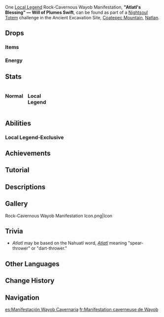 {{Enemy Infobox
|title    = 
|dmgtype  = Physical
|dmgtype2 = Geo
|image    = Enemy Rock-Cavernous Wayob Manifestation.png
|type     = Elite Enemies
|family   = Mystical Beasts
|group    = Wayob Manifestations
|weakpoint = 
|ability1 = Energy Drain
|ability2 = Ward
}}
{{Enemy Intro}}

One [[Local Legend]] Rock-Cavernous Wayob Manifestation, '''"Atlatl's Blessing" — Will of Plumes Swift''', can be found as part of a [[Nightsoul Totem]] challenge in the Ancient Excavation Site, [[Coatepec Mountain]], [[Natlan]].

==Drops==
===Items===
{{Drops|Wayob Manifestation}}

===Energy===
{{Energy Drops
|type  = Geo
|hp1   = 60
|p1    = 1
|hp2   = 0
|p2    = 2
}}

==Stats==
<div style="display:flex; column-gap: 15px; flex-direction: row; flex-wrap: wrap;"><div style="width:min-content;">
===Normal===
{{Enemy Stats
|geo_res = 50%

|hp_ratio     = 7.0
|hp_type      = 2
|atk_ratio    = 4.6
|atk_type     = 2
}}
</div><!--
--><div style="width:min-content;">
===Local Legend===
{{Enemy Stats
|geo_res = 50%

|hp_ratio     = 22
|hp_type      = 2
|atk_ratio    = 6
|atk_type     = 2
}}
</div></div>

==Abilities==
{{Enemy Attacks
|name_1      = Crag Strike
|desc_1      = Summons jagged rocks that erupt out of the ground, first in a X-shaped pattern, then in a rectangular area towards the player, dealing '''50% ATK''', '''70% ATK''' as {{Color|Geo DMG}}.
* '''Local Legend:''' The second wave deals 2 instances of damage.

|name_2      = Rotor Spin
|desc_2      = Performs a spinning attack, dealing '''20% ATK × 3''' as {{Color|Physical DMG}}.
* '''Local Legend:''' This attack is considered a power attack and can be perfect parried. If not parried, it can be used up to 3 times in a row.
|file_2_2    = Rock-Cavernous Wayob Manifestation Rotor Spin 2
|caption_2_2 = Local Legend

|name_3      = Shattering Box
|desc_3      = Marks a rectangular area, dealing '''70% ATK''' as {{Color|Physical DMG}} after a delay.
* '''Local Legend:''' Marks 5 rectangular areas. This attack is considered a power attack and can be perfect parried.
|file_3_2    = Rock-Cavernous Wayob Manifestation Shattering Box 2
|caption_3_2 = Local Legend

|name_4      = Arena: Moment of Trial
|desc_4      = Deploys an Arena and gains a non-elemental shield equal to '''111.4%''' of the Wayob Manifestation's Max [[HP]] which can be destroyed by dealing DMG.
* While the Arena is active:
** Characters within it lose all [[Energy]] and cannot gain Energy.
** Characters within it deal '''120%''' increased DMG, and [[Nightsoul's Blessing|Nightsoul]]-aligned DMG is additionally increased by '''60%'''.
** The Wayob Manifestation summons jagged rocks that erupt outward in a X-shaped pattern 3 times, dealing '''50% ATK''' as {{Color|Geo DMG}}.
* If the Arena's duration ends and the shield is not destroyed, the Wayob Manifestation summons a massive field of jagged rocks, dealing '''100% ATK''' as {{Color|Geo DMG}}, and converts the remaining percentage of its shield to a {{Geo}} elemental shield.{{Elemental Shield Data|Geo|24|Maximum}}
* If the non-elemental shield is destroyed before the Arena's duration ends, a massive amount of Elemental Particles will spawn, restoring '''90''' base Energy. The actual amount restored will vary based on [[Energy Recharge]], whether the character is on or off-field, and the number of characters in the party.
* When either shield is active, the Wayob Manifestation is immune to all DMG.
* When either shield is destroyed, the Wayob Manifestation becomes paralyzed for 5 seconds.
* '''Local Legend:''' This ability is disabled.
|file_4      = Rock-Cavernous Wayob Manifestation Arena Moment of Trial
}}

===Local Legend-Exclusive===
{{Enemy Attacks
|name_1      = Parry Challenge
|desc_1      = During this challenge, the player can only use the [[Traveler]]. The Traveler's Elemental Skill is replaced with [[Parry]], and their Elemental Burst is replaced with Honed Techniques. DMG dealt by Perfect Parries and Honed Techniques is guaranteed to [[CRIT]], and is affected by the Traveler's [[ATK]], [[DMG Bonus]], and [[CRIT DMG]].

|name_2      = Rapid Fire
|desc_2      = Fires 11 rock projectiles in a row, each dealing '''40% ATK''' as {{Color|Geo DMG}}. Repeated hits have their DMG reduced according to the [[Damage Sequence]]. If parried, the projectiles will be sent back at the Wayob Manifestation, dealing {{Color|Geo DMG}} to it.
|file_2_2    = Rock-Cavernous Wayob Manifestation Rapid Fire 2
|caption_2_2 = Parried
}}

==Achievements==
{{Achievement Topic Table|topic=Rock-Cavernous Wayob Manifestation}}

==Tutorial==
{{Tutorial|Rock-Cavernous Wayob Manifestation}}

==Descriptions==
{{Description|The [[Children of Echoes]] believe in and worship the Wayob, which manifests upon the land with the power of totems and Nightsouls.<br>The people of Natlan believe that the Wayob dwell in the kingdom of the [[Lord of the Night]], and have no fixed form, instead attaching themselves to anything in order to provide guidance to lost tribespeople. Wayob manifestations are particularly special, and the figure revealed through the totems often has an important purpose.<br>The Children of Echoes believe that their Wayob has the power to shape mountains and valleys, and can control the echoes created when rock meets stone.|[[Archive]]}}

==Gallery==
<gallery>
Rock-Cavernous Wayob Manifestation Icon.png|Icon
</gallery>

==Trivia==

* ''Atlatl'' may be based on the Nahuatl word, ''[https://nahuatl.wired-humanities.org/content/atlatl Atlatl]'' meaning "spear-thrower" or "dart-thrower."

==Other Languages==
{{Other Languages
|en       = Rock-Cavernous Wayob Manifestation
|zhs      = 窟岩·大灵显化身
|zhs_rm   = 
|zht      = 窟岩·大靈顯化身
|zht_rm   = 
|zh_tl    = 
|ja       = 岩窟·大霊の化身
|ja_rm    = Gankutsu - Tairei no Keshin
|ja_tl    = 
|ko       = 암굴·대영혼의 화신
|ko_rm    = 
|ko_tl    = 
|es       = Manifestación Wayob Cavernaria
|es_tl    = Cave-Dwelling Wayob Manifestation
|fr       = Manifestation caverneuse de Wayob
|fr_tl    = Cavernous Wayob Manifestation
|ru       = Воплощение Вайоб пещер и скал
|ru_tl    = {{Lex|Wayob Manifestation|ru}} of Caverns and Rocks
|th       = Rock-Cavernous Wayob Manifestation
|vi       = Hóa Thân Wayob - Hang Đá
|vi_tl    = 
|de       = Höhlenbewohner – Wayob-Verkörperung
|de_tl    = Cave Dweller – {{Lex|Wayob Manifestation|de}}
|id       = Rock-Cavernous Wayob Manifestation
|pt       = Manifestação Wayob da Caverna Rochosa
|pt_tl    = 
|tr       = Kaya Mağarası Wayob Tezahürü
|tr_tl    = 
|it       = Manifestazione cavernosa della Wayob
|it_tl    = 
}}

==Change History==
{{Change History|5.0}}

==Navigation==
{{Enemy Navbox|Elite}}
{{Enemy Navbox|Special}}

[[es:Manifestación Wayob Cavernaria]]
[[fr:Manifestation caverneuse de Wayob]]